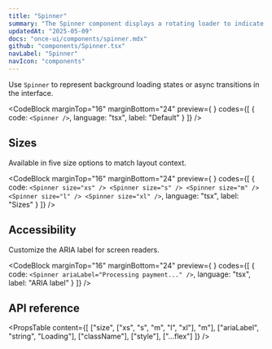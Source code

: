 ```yaml
---
title: "Spinner"
summary: "The Spinner component displays a rotating loader to indicate progress or ongoing activity. It supports various sizes and accessibility labeling."
updatedAt: "2025-05-09"
docs: "once-ui/components/spinner.mdx"
github: "components/Spinner.tsx"
navLabel: "Spinner"
navIcon: "components"
---
```


Use `Spinner` to represent background loading states or async transitions in the interface.

<CodeBlock
  marginTop="16"
  marginBottom="24"
  preview={
    <Spinner />
  }
  codes={[
    {
      code:
`<Spinner />`,
      language: "tsx",
      label: "Default"
    }
  ]}
/>

## Sizes

Available in five size options to match layout context.

<CodeBlock
  marginTop="16"
  marginBottom="24"
  preview={
    <Row gap="16" center>
      <Spinner size="xs" />
      <Spinner size="s" />
      <Spinner size="m" />
      <Spinner size="l" />
      <Spinner size="xl" />
    </Row>
  }
  codes={[
    {
      code:
`<Spinner size="xs" />
<Spinner size="s" />
<Spinner size="m" />
<Spinner size="l" />
<Spinner size="xl" />`,
      language: "tsx",
      label: "Sizes"
    }
  ]}
/>

## Accessibility

Customize the ARIA label for screen readers.

<CodeBlock
  marginTop="16"
  marginBottom="24"
  preview={
    <Spinner ariaLabel="Processing payment..." />
  }
  codes={[
    {
      code:
`<Spinner ariaLabel="Processing payment..." />`,
      language: "tsx",
      label: "ARIA label"
    }
  ]}
/>

## API reference

<PropsTable
  content={[
    ["size", ["xs", "s", "m", "l", "xl"], "m"],
    ["ariaLabel", "string", "Loading"],
    ["className"],
    ["style"],
    ["...flex"]
  ]}
/>